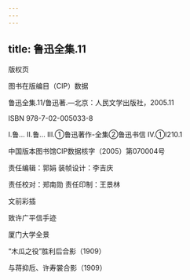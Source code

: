 ```yaml
---
---
---
```

title: 鲁迅全集.11
---




版权页


图书在版编目（CIP）数据

鲁迅全集.11/鲁迅著.—北京：人民文学出版社，2005.11

ISBN 978-7-02-005033-8

Ⅰ.鲁… Ⅱ.鲁… Ⅲ.①鲁迅著作-全集②鲁迅书信 Ⅳ.①I210.1

中国版本图书馆CIP数据核字（2005）第070004号

责任编辑：郭娟 装帧设计：李吉庆

责任校对：郑南勋 责任印制：王景林





文前彩插




致许广平信手迹



厦门大学全景



“木瓜之役”胜利后合影（1909）



与蒋抑卮、许寿裳合影（1909）